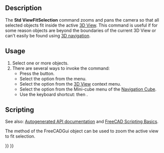 <languages/>

{{Docnav
|[[Std_ViewFitAll|ViewFitAll]]
|[[Std_AlignToSelection|AlignToSelection]]
|[[Std_View_Menu|Std View Menu]]
|IconL=Std_ViewFitAll.svg
|IconR=Std_AlignToSelection.svg
|IconC=Freecad.svg
}}

{{GuiCommand
|Name=Std ViewFitSelection
|MenuLocation=View → Standard Views → Fit Selection
|Workbenches=All
|Shortcut={{KEY|V}} {{KEY|S}}
|SeeAlso=[[Std_ViewFitAll|Std ViewFitAll]]
}}

==Description==

The '''Std ViewFitSelection''' command zooms and pans the camera so that all selected objects fit inside the active [[3D_View|3D View]]. This command is useful if for some reason objects are beyond the boundaries of the current 3D View or can't easily be found using [[Mouse_navigation|3D navigation]].

==Usage==

# Select one or more objects.
# There are several ways to invoke the command:
#* Press the {{Button|[[Image:Std_ViewFitSelection.svg|16px]] [[Std_ViewFitSelection|Fit Selection]]}} button.
#* Select the {{MenuCommand|View → Standard Views → [[Image:Std_ViewFitSelection.svg|16px]] Fit Selection}} option from the menu.
#* Select the {{MenuCommand|[[Image:Std_ViewFitSelection.svg|16px]] Fit Selection}} option from the [[3D_View|3D View]] context menu.
#* Select the {{MenuCommand|[[Image:Std_ViewFitSelection.svg|16px]] Fit Selection}} option from the Mini-cube menu of the [[Navigation_Cube|Navigation Cube]].
#* Use the keyboard shortcut: {{KEY|V}} then {{KEY|S}}.

==Scripting==

See also: [https://freecad.github.io/SourceDoc/ Autogenerated API documentation] and [[FreeCAD_Scripting_Basics|FreeCAD Scripting Basics]].

The {{incode|SendMsgToActiveView}} method of the FreeCADGui object can be used to zoom the active view to fit selection.

{{Code|code=
import FreeCADGui

FreeCADGui.SendMsgToActiveView("ViewSelection")
}}


{{Docnav
|[[Std_ViewFitAll|ViewFitAll]]
|[[Std_AlignToSelection|AlignToSelection]]
|[[Std_View_Menu|Std View Menu]]
|IconL=Std_ViewFitAll.svg
|IconR=Std_AlignToSelection.svg
|IconC=Freecad.svg
}}

{{Std_Base_navi{{#translation:}}}}
{{Userdocnavi{{#translation:}}}}